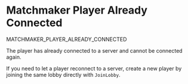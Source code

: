 # Matchmaker Player Already Connected

<Summary>MATCHMAKER_PLAYER_ALREADY_CONNECTED</Summary>

The player has already connected to a server and cannot be connected again.

If you need to let a player reconnect to a server, create a new player by joining the same lobby directly with `JoinLobby`.

